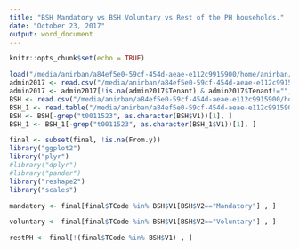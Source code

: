 ```yaml
---
title: "BSH Mandatory vs BSH Voluntary vs Rest of the PH households."
date: "October 23, 2017"
output: word_document
---
```


```r
knitr::opts_chunk$set(echo = TRUE)
```



```r
load("/media/anirban/a84ef5e0-59cf-454d-aeae-e112c9915900/home/anirban/Documents/BHP-New/BHP-2017-roundData/combined-Oct23-2017.RData")
admin2017 <- read.csv("/media/anirban/a84ef5e0-59cf-454d-aeae-e112c9915900/home/anirban/Documents/BHP-New/BHP-2017-roundData/admin2017.csv")
admin2017 <- admin2017[!is.na(admin2017$Tenant) & admin2017$Tenant!="", ]
BSH <- read.csv("/media/anirban/a84ef5e0-59cf-454d-aeae-e112c9915900/home/anirban/Documents/BHP-New/BHP-2017-roundData/BSH_mandatoryVsVoluntary.csv", header=FALSE)
BSH_1 <- read.table("/media/anirban/a84ef5e0-59cf-454d-aeae-e112c9915900/home/anirban/Documents/BHP-New/BHP-2017-roundData/BSH-list.csv", quote="\"", comment.char="")
BSH <- BSH[-grep("t0011523", as.character(BSH$V1))[1], ]
BSH_1 <- BSH_1[-grep("t0011523", as.character(BSH_1$V1))[1], ]

final <- subset(final, !is.na(From.y))
library("ggplot2")
library("plyr")
#library("dplyr")
#library("pander")
library("reshape2")
library("scales")

mandatory <- final[final$TCode %in% BSH$V1[BSH$V2=="Mandatory"] , ]

voluntary <- final[final$TCode %in% BSH$V1[BSH$V2=="Voluntary"] , ]

restPH <- final[!(final$TCode %in% BSH$V1) , ]

```


